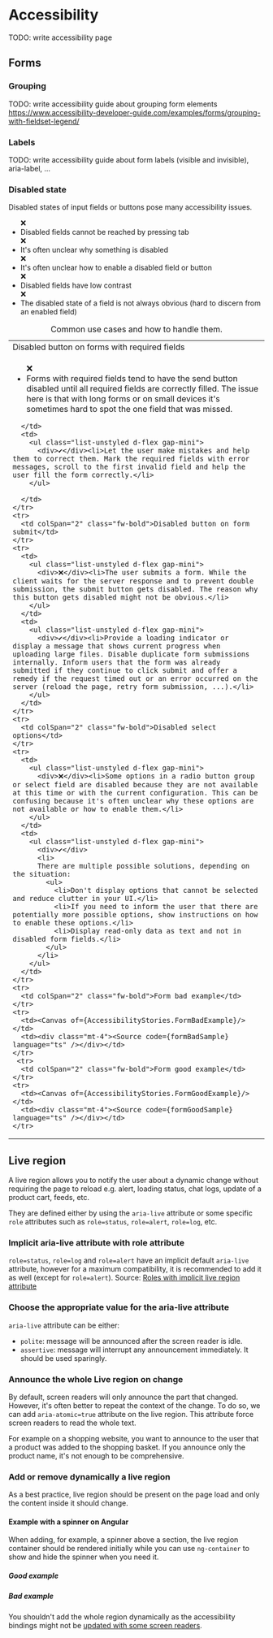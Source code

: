 
<Meta of={AccessibilityStories} />

# Accessibility

<div className="alert alert-md alert-danger">
  TODO: write accessibility page
</div>

## Forms

### Grouping

TODO: write accessibility guide about grouping form elements
https://www.accessibility-developer-guide.com/examples/forms/grouping-with-fieldset-legend/

### Labels

TODO: write accessibility guide about form labels (visible and invisible), aria-label, ...

### Disabled state

Disabled states of input fields or buttons pose many accessibility issues.

<ul class="list-unstyled ms-regular">
  <div class="d-flex gap-mini"><div>❌</div><li>Disabled fields cannot be reached by pressing tab</li></div>
  <div class="d-flex gap-mini"><div>❌</div><li>It's often unclear why something is disabled</li></div>
  <div class="d-flex gap-mini"><div>❌</div><li>It's often unclear how to enable a disabled field or button</li></div>
  <div class="d-flex gap-mini"><div>❌</div><li>Disabled fields have low contrast</li></div>
  <div class="d-flex gap-mini"><div>❌</div><li>The disabled state of a field is not always obvious (hard to discern from an enabled field)</li></div>
</ul>

<table className="table caption-top">
  <caption>Common use cases and how to handle them.</caption>
  <colgroup>
    <col style={{width: '50%'}} />
    <col style={{width: '50%'}} />
  </colgroup>
  <tbody>
    <tr>
      <td colSpan="2" class="fw-bold">Disabled button on forms with required fields</td>
    </tr>
    <tr>
      <td>
        <ul class="list-unstyled d-flex gap-mini">
          <div>❌</div><li>Forms with required fields tend to have the send button disabled until all required fields are correctly filled. The issue here is that with long forms or on small devices it's sometimes hard to spot the one field that was missed.</li>
        </ul>
        
      </td>
      <td>
        <ul class="list-unstyled d-flex gap-mini">
          <div>✔️</div><li>Let the user make mistakes and help them to correct them. Mark the required fields with error messages, scroll to the first invalid field and help the user fill the form correctly.</li>
        </ul>
       
      </td>
    </tr>
    <tr>
      <td colSpan="2" class="fw-bold">Disabled button on form submit</td>
    </tr>
    <tr>
      <td>
        <ul class="list-unstyled d-flex gap-mini">
          <div>❌</div><li>The user submits a form. While the client waits for the server response and to prevent double submission, the submit button gets disabled. The reason why this button gets disabled might not be obvious.</li>
        </ul>
      </td>
      <td>
        <ul class="list-unstyled d-flex gap-mini">
          <div>✔️</div><li>Provide a loading indicator or display a message that shows current progress when uploading large files. Disable duplicate form submissions internally. Inform users that the form was already submitted if they continue to click submit and offer a remedy if the request timed out or an error occurred on the server (reload the page, retry form submission, ...).</li>
        </ul>
      </td>
    </tr>
    <tr>
      <td colSpan="2" class="fw-bold">Disabled select options</td>
    </tr>
    <tr>
      <td>
        <ul class="list-unstyled d-flex gap-mini">
          <div>❌</div><li>Some options in a radio button group or select field are disabled because they are not available at this time or with the current configuration. This can be confusing because it's often unclear why these options are not available or how to enable them.</li>
        </ul>
      </td>
      <td>
        <ul class="list-unstyled d-flex gap-mini">
          <div>✔️</div>
          <li>
          There are multiple possible solutions, depending on the situation:
            <ul>
              <li>Don't display options that cannot be selected and reduce clutter in your UI.</li>
              <li>If you need to inform the user that there are potentially more possible options, show instructions on how to enable these options.</li>
              <li>Display read-only data as text and not in disabled form fields.</li>
            </ul>
          </li>
        </ul>
      </td>
    </tr>
    <tr>
      <td colSpan="2" class="fw-bold">Form bad example</td>
    </tr>
    <tr>
      <td><Canvas of={AccessibilityStories.FormBadExample}/></td>
      <td><div class="mt-4"><Source code={formBadSample} language="ts" /></div></td>
    </tr>
     <tr>
      <td colSpan="2" class="fw-bold">Form good example</td>
    </tr>
    <tr>
      <td><Canvas of={AccessibilityStories.FormGoodExample}/></td>
      <td><div class="mt-4"><Source code={formGoodSample} language="ts" /></div></td>
    </tr>
  </tbody>
</table>

## Live region

A live region allows you to notify the user about a dynamic change without requiring the page to reload e.g. alert, loading status, chat logs, update of a product cart, feeds, etc.

They are defined either by using the `aria-live` attribute or some specific `role` attributes such as `role=status`, `role=alert`, `role=log`, etc.

### Implicit aria-live attribute with role attribute

`role=status`, `role=log` and `role=alert` have an implicit default `aria-live` attribute, however for a maximum compatibility, it is recommended to add it as well (except for `role=alert`). Source: [Roles with implicit live region attribute](https://developer.mozilla.org/en-US/docs/Web/Accessibility/ARIA/ARIA_Live_Regions#roles_with_implicit_live_region_attributes)

### Choose the appropriate value for the aria-live attribute

`aria-live` attribute can be either:
* `polite`: message will be announced after the screen reader is idle.
* `assertive`: message will interrupt any announcement immediately. It should be used sparingly.

### Announce the whole Live region on change

By default, screen readers will only announce the part that changed. However, it's often better to repeat the context of the change.
To do so, we can add `aria-atomic=true` attribute on the live region. This attribute force screen readers to read the whole text.

For example on a shopping website, you want to announce to the user that a product was added to the shopping basket. If you announce only the product name, it's not enough to be comprehensive.

<Source code={liveRegionAtomicSample} language="html" />

### Add or remove dynamically a live region

As a best practice, live region should be present on the page load and only the content inside it should change.

#### Example with a spinner on Angular

When adding, for example, a spinner above a section, the live region container should be rendered initially while you can use `ng-container` to show and hide the spinner when you need it.

##### Good example

<Source code={liveRegionGoodAngularSample} language="html" />

##### Bad example

You shouldn't add the whole region dynamically as the accessibility bindings might not be [updated with some screen readers](https://www.scottohara.me/blog/2022/02/05/are-we-live.html#non-normative-rule-for-common-live-region-use-case).

<Source code={liveRegionBadAngularSample} language="html" />
